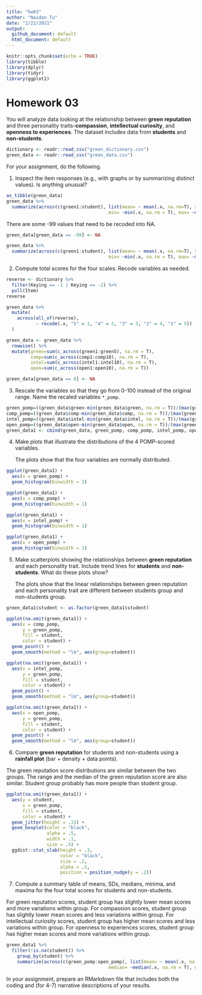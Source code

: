 ```yaml
---
title: "hw03"
author: "Naidan Tu"
date: "2/22/2021"
output: 
  github_document: default
  html_document: default
---
```


```r
knitr::opts_chunk$set(echo = TRUE)
library(tibble)
library(dplyr)
library(tidyr)
library(ggplot2)
```

# Homework 03

You will analyze data looking at the relationship between **green reputation** and three personality traits--**compassion**, **intellectual curiosity**, and **openness to experiences**.
The dataset includes data from **students** and **non-students**.

```r
dictionary <- readr::read_csv("green_dictionary.csv")
green_data <- readr::read_csv("green_data.csv")
```

For your assignment, do the following.

  1. Inspect the item responses (e.g., with graphs or by summarizing distinct values). 
     Is anything unusual?
     
```r
as_tibble(green_data)
green_data %>% 
  summarize(across(c(green1:student), list(mean= ~ mean(.x, na.rm=T), sd= ~sd(.x, na.rm = T), 
                                      min= ~min(.x, na.rm = T), max= ~max(.x, na.rm = T))))
```

  There are some -99 values that need to be recoded into NA.

```r
green_data[green_data == -99] <- NA

green_data %>% 
  summarize(across(c(green1:student), list(mean= ~ mean(.x, na.rm=T), sd= ~sd(.x, na.rm = T), 
                                      min= ~min(.x, na.rm = T), max= ~max(.x, na.rm = T))))
```
 
 
  2. Compute total scores for the four scales. 
     Recode variables as needed.
     
```r
reverse <- dictionary %>%
  filter(Keying == -1 | Keying == -2) %>%
  pull(Item)
reverse

green_data %>%
  mutate(
    across(all_of(reverse),
           ~ recode(.x, "5" = 1, "4" = 2, "3" = 3, "2" = 4, "1" = 5))
  )

green_data <- green_data %>% 
  rowwise() %>% 
  mutate(green=sum(c_across(green1:green5), na.rm = T),
         comp=sum(c_across(comp1:comp10), na.rm = T),
         intel=sum(c_across(intel1:intel10), na.rm = T),
         open=sum(c_across(open1:open10), na.rm = T)) 

green_data[green_data == 0] <- NA
```

  3. Rescale the variables so that they go from 0-100 instead of the original range.
     Name the recaled variables `*_pomp`.

```r
green_pomp=((green_data$green-min(green_data$green, na.rm = T))/(max(green_data$green, na.rm = T)-min(green_data$green, na.rm = T)))*100
comp_pomp=((green_data$comp-min(green_data$comp, na.rm = T))/(max(green_data$comp, na.rm = T)-min(green_data$comp, na.rm = T)))*100
intel_pomp=((green_data$intel-min(green_data$intel, na.rm = T))/(max(green_data$intel, na.rm = T)-min(green_data$intel, na.rm = T)))*100
open_pomp=((green_data$open-min(green_data$open, na.rm = T))/(max(green_data$open, na.rm = T)-min(green_data$open, na.rm = T)))*100
green_data1 <- cbind(green_data, green_pomp, comp_pomp, intel_pomp, open_pomp)
```     

  4. Make plots that illustrate the distributions of the 4 POMP-scored variables.
  
     The plots show that the four variables are normally distributed.
  
```r
ggplot(green_data1) +
  aes(x = green_pomp) +
  geom_histogram(binwidth = 1)

ggplot(green_data1) +
  aes(x = comp_pomp) +
  geom_histogram(binwidth = 1)

ggplot(green_data1) +
  aes(x = intel_pomp) +
  geom_histogram(binwidth = 1)

ggplot(green_data1) +
  aes(x = open_pomp) +
  geom_histogram(binwidth = 1)
```

  5. Make scatterplots showing the relationships between **green reputation** and each personality trait.
     Include trend lines for **students** and **non-students**.
     What do these plots show?
     
     The plots show that the linear relationships between green reputation and each personality trait are            different between students group and non-students group.
     
```r
green_data1$student <- as.factor(green_data1$student)

ggplot(na.omit(green_data1)) +
  aes(x = comp_pomp,
      y = green_pomp,
      fill = student,
      color = student) +
  geom_point() +
  geom_smooth(method = "lm", aes(group=student)) 

ggplot(na.omit(green_data1)) +
  aes(x = intel_pomp,
      y = green_pomp,
      fill = student,
      color = student) +
  geom_point() +
  geom_smooth(method = "lm", aes(group=student)) 

ggplot(na.omit(green_data1)) +
  aes(x = open_pomp,
      y = green_pomp,
      fill = student,
      color = student) +
  geom_point() +
  geom_smooth(method = "lm", aes(group=student)) 
```

  6. Compare **green reputation** for students and non-students using a **rainfall plot** (bar + density + data points).
  
  The green reputation score distributions are similar between the two groups. The range and the median of the green reputation score are also similar. Student group probably has more people than student group.
  
```r
ggplot(na.omit(green_data1)) +
  aes(y = student,
      x = green_pomp,
      fill = student,
      color = student) +
  geom_jitter(height = .15) +
  geom_boxplot(color = "black",
               alpha = .5,
               width = .1,
               size = .5) +
  ggdist::stat_slab(height = .3,
                    color = "black",
                    size = .2,
                    alpha = .5,
                    position = position_nudge(y = .2))
```

  7. Compute a summary table of means, SDs, medians, minima, and maxima for the four total scores for students and non-students.
  
  For green reputation scores, student group has slightly lower mean scores and more variations within group.
  For compassion scores, student group has slightly lower mean scores and less variations within group.
  For intellectual curiosity scores, student group has higher mean scores and less variations within group.
  For openness to experiences scores, student group has higher mean scores and more variations within group.

```r
green_data1 %>% 
  filter(!is.na(student)) %>% 
    group_by(student) %>%
    summarize(across(c(green_pomp:open_pomp), list(mean= ~ mean(.x, na.rm=T), sd= ~sd(.x, na.rm = T), 
                                      median= ~median(.x, na.rm = T), min= ~min(.x, na.rm = T), max= ~max(.x, na.rm = T))))
```  
  
In your assignment, prepare an RMarkdown file that includes both the coding and (for 4-7) narrative descriptions of your results.
